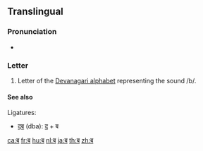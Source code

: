 {{Devanagari character info|hex=092C|name=DEVANAGARI LETTER BA|image=[[File:Deva-ba.png|100px]]}}
{{also|व}}
==Translingual==

===Pronunciation===
* {{IPA|/bə/|lang=mul}}

===Letter===
{{mul-Deva|ba}}

# Letter of the [[Devanagari alphabet]] representing the sound /b/.

====See also====
Ligatures:
* [[द्ब]] (dba): [[द]] + ब

[[ca:ब]]
[[fr:ब]]
[[hu:ब]]
[[nl:ब]]
[[ja:ब]]
[[th:ब]]
[[zh:ब]]